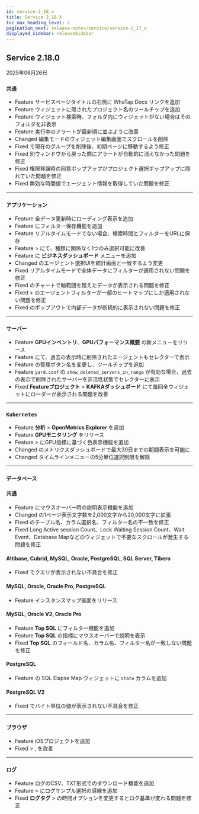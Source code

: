 ```yaml
---
id: service-2_18_x
title: Service 2.18.X
toc_max_heading_level: 2
pagination_next: release-notes/service/service-2_17_x
displayed_sidebar: releaseSidebar
---
```


## Service 2.18.0

2025年06月26日

<div class='indentTab'>

### `共通`

- <Status priority='1'>Feature</Status> サービスページタイトルの右側に WhaTap Docs リンクを追加
- <Status priority='1'>Feature</Status> <Cmdname sid="side_flexboard" className="uitext" /> ウィジェットに隠されたプロジェクト名のツールチップを追加
- <Status priority='1'>Feature</Status> <Cmdname sid="side_flexboard" className="uitext" /> ウィジェット検索時、フォルダ内にウィジェットがない場合はそのフォルダを非表示
- <Status priority='1'>Feature</Status> 実行中のアラートが最新順に並ぶように改善
- <Status priority='1'>Changed</Status> <Cmdname sid="side_flexboard" className="uitext" /> 編集モードのウィジェット編集画面でスクロールを削除
- <Status priority='0'>Fixed</Status> <Cmdname sid="group_management" className="uitext" /> で現在のグループを削除後、初期ページに移動するよう修正
- <Status priority='0'>Fixed</Status> 別ウィンドウから戻った際にアラートが自動的に消えなかった問題を修正
- <Status priority='0'>Fixed</Status> 権限移譲時の同意ポップアップがプロジェクト選択ポップアップに隠れていた問題を修正
- <Status priority='0'>Fixed</Status> 無効な時間値でエージェント情報を取得していた問題を修正

---

### `アプリケーション`

- <Status priority='1'>Feature</Status> 全データ更新時にローディング表示を追加
- <Status priority='1'>Feature</Status> <Cmdname sid="transaction_map" className="uitext" /> にフィルター保存機能を追加
- <Status priority='1'>Feature</Status> リアルタイムモードでない場合、検索時間とフィルターをURLに保存
- <Status priority='1'>Feature</Status> <Cmdname sid="side_analysis" className="uitext" /> > <Cmdname sid="side_perfTrend" className="uitext" /> にて、種類に関係なく1つのみ選択可能に改善
- <Status priority='1'>Feature</Status> <Cmdname sid="side_lab" className="uitext" /> に **ビジネスダッシュボード** メニューを追加
- <Status priority='1'>Changed</Status> <Cmdname sid="side_perfTrend" className="uitext" /> のエージェント選択UIを統計画面と一致するよう変更
- <Status priority='0'>Fixed</Status> リアルタイムモードで全体データにフィルターが適用されない問題を修正
- <Status priority='0'>Fixed</Status> <Cmdname sid="side_hitmap" className="uitext" /> のチャートで軸範囲を超えたデータが表示される問題を修正
- <Status priority='0'>Fixed</Status> <Cmdname sid="dashboard" className="uitext" /> > <Cmdname sid="AA005" className="uitext" /> のエージェントフィルターが一部のヒートマップにしか適用されない問題を修正
- <Status priority='0'>Fixed</Status> <Cmdname sid="TTL06209" className="uitext" /> のポップアウトで内部データが断続的に表示されない問題を修正

---

### `サーバー`

- <Status priority='1'>Feature</Status> **GPUインベントリ**、**GPUパフォーマンス概要** の新メニューをリリース
- <Status priority='1'>Feature</Status> <Cmdname sid="side_serverDetail" className="uitext" /> にて、過去の表示時に削除されたエージェントもセレクターで表示
- <Status priority='1'>Feature</Status> <Cmdname sid="side_serverList" className="uitext" /> の管理ボタン名を変更し、ツールチップを追加
- <Status priority='1'>Feature</Status> `yard.conf` の `show_deleted_servers_in_range` が有効な場合、過去の表示で削除されたサーバーを非活性状態でセレクターに表示
- <Status priority='0'>Fixed</Status> **Featureプロジェクト** > **KAFKAダッシュボード** にて毎回全ウィジェットにローダーが表示される問題を改善

---

### `Kubernetes`

- <Status priority='1'>Feature</Status> **分析** > **OpenMetrics Explorer** を追加
- <Status priority='1'>Feature</Status> **GPUモニタリング** をリリース
- <Status priority='1'>Feature</Status> <Cmdname sid="side_dashboard" className="uitext" /> > <Cmdname sid="container_map" className="uitext" /> にGPU指標に基づく色表示機能を追加
- <Status priority='1'>Changed</Status> <Cmdname sid="podList" className="uitext" /> のメトリクスダッシュボードで最大30日までの期間表示を可能に
- <Status priority='1'>Changed</Status> タイムラインメニューの5分単位選択制限を解除

---

### `データベース`

#### 共通

- <Status priority='1'>Feature</Status> <Cmdname sid="side_dbSqlStat" className="uitext" /> にマウスオーバー時の説明表示機能を追加
- <Status priority='1'>Changed</Status> <Cmdname sid="side_logViewer" className="uitext" /> の1ページ表示文字数を2,000文字から20,000文字に拡張
- <Status priority='0'>Fixed</Status> <Cmdname sid="side_dbSqlStat" className="uitext" /> のテーブル名、カラム選択名、フィルター名の不一致を修正
- <Status priority='0'>Fixed</Status> Long Active session Count、Lock Waiting Session Count、Wait Event、Database Mapなどのウィジェットで不要なスクロールが発生する問題を修正

#### Altibase, Cubrid, MySQL, Oracle, PostgreSQL, SQL Server, Tibero

- <Status priority='0'>Fixed</Status> <Cmdname sid="side_dbScriptManager" className="uitext" /> でクエリが表示されない不具合を修正

#### MySQL, Oracle, Oracle Pro, PostgreSQL

- <Status priority='1'>Feature</Status> インスタンスマップ画面をリリース

#### MySQL, Oracle V2, Oracle Pro

- <Status priority='1'>Feature</Status> **Top SQL** にフィルター機能を追加
- <Status priority='1'>Feature</Status> **Top SQL** の指標にマウスオーバーで説明を表示
- <Status priority='0'>Fixed</Status> **Top SQL** のフィールド名、カラム名、フィルター名が一致しない問題を修正

#### PostgreSQL

- <Status priority='1'>Feature</Status> <Cmdname sid="side_dashboard" className="uitext" /> の SQL Elapse Map ウィジェットに `state` カラムを追加

#### PostgreSQL V2

- <Status priority='0'>Fixed</Status> <Cmdname sid="dbObjectInfo" className="uitext" /> でバイト単位の値が表示されない不具合を修正

---

### `ブラウザ`

- <Status priority='1'>Feature</Status> iOSプロジェクトを追加
- <Status priority='0'>Fixed</Status> <Cmdname sid="analysis" className="uitext" /> > <Cmdname sid="hitmap" className="uitext" />, <Cmdname sid="TTL08103" className="uitext" /> を改善

---

### `ログ`

- <Status priority='1'>Feature</Status> ログのCSV、TXT形式でのダウンロード機能を追加
- <Status priority='1'>Feature</Status> <Cmdname sid="log_setting" className="uitext" /> > <Cmdname sid="log_parser_setting_primary" className="uitext" /> にログサンプル選択の導線を追加
- <Status priority='0'>Fixed</Status> **ログタグ** > <Cmdname sid="TTL06582" className="uitext" /> の時間オプションを変更するとログ基準が変わる問題を修正

</div>
